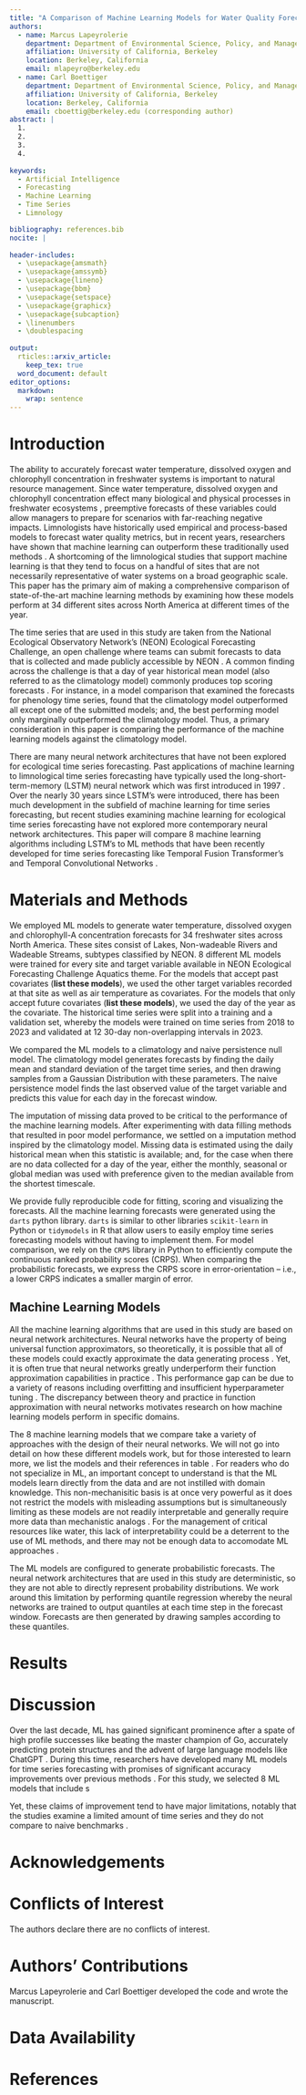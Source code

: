 ```yaml
---
title: "A Comparison of Machine Learning Models for Water Quality Forecasting"
authors:
  - name: Marcus Lapeyrolerie
    department: Department of Environmental Science, Policy, and Management
    affiliation: University of California, Berkeley
    location: Berkeley, California
    email: mlapeyro@berkeley.edu
  - name: Carl Boettiger
    department: Department of Environmental Science, Policy, and Management
    affiliation: University of California, Berkeley
    location: Berkeley, California
    email: cboettig@berkeley.edu (corresponding author)
abstract: |
  1. 
  2. 
  3. 
  4. 
  
keywords:
  - Artificial Intelligence
  - Forecasting
  - Machine Learning
  - Time Series
  - Limnology

bibliography: references.bib
nocite: |
    
header-includes:
  - \usepackage{amsmath}
  - \usepackage{amssymb}
  - \usepackage{lineno}
  - \usepackage{bbm}
  - \usepackage{setspace}
  - \usepackage{graphicx}
  - \usepackage{subcaption}
  - \linenumbers
  - \doublespacing
  
output: 
  rticles::arxiv_article:
    keep_tex: true
  word_document: default
editor_options: 
  markdown: 
    wrap: sentence
---
```



# Introduction

The ability to accurately forecast water temperature, dissolved oxygen and chlorophyll concentration in freshwater systems is important to natural resource management. Since water temperature, dissolved oxygen and chlorophyll concentration effect many biological and physical processes in freshwater ecosystems \cite{oullet-proulx, Stajkowski, Chen}, preemptive forecasts of these variables could allow managers to prepare for scenarios with far-reaching negative impacts. Limnologists have historically used empirical and process-based models to forecast water quality metrics, but in recent years, researchers have shown that machine learning can outperform these traditionally used methods \cite{Hanson, others}. A shortcoming of the limnological studies that support machine learning is that they tend to focus on a handful of sites that are not necessarily representative of water systems on a broad geographic scale. This paper has the primary aim of making a comprehensive comparison of state-of-the-art machine learning methods by examining how these models perform at 34 different sites across North America at different times of the year.

The time series that are used in this study are taken from the National Ecological Observatory Network's (NEON) Ecological Forecasting Challenge, an open challenge where teams can submit forecasts to data that is collected and made publicly accessible by NEON \cite{Quinn}. A common finding across the challenge is that a day of year historical mean model (also referred to as the climatology model) commonly produces top scoring forecasts \cite{Dietze, Quinn}. For instance, in a model comparison that examined the forecasts for phenology time series, \cite{Dietze} found that the climatology model outperformed all except one of the submitted models; and, the best performing model only marginally outperformed the climatology model. Thus, a primary consideration in this paper is comparing the performance of the machine learning models against the climatology model.

There are many neural network architectures that have not been explored for ecological time series forecasting. Past applications of machine learning to limnological time series forecasting have typically used the long-short-term-memory (LSTM) neural network which was first introduced in 1997 \cite{lstm}. Over the nearly 30 years since LSTM's were introduced, there has been much development in the subfield of machine learning for time series forecasting, but recent studies examining machine learning for ecological time series forecasting have not explored more contemporary neural network architectures. This paper will compare 8 machine learning algorithms including LSTM's to ML methods that have been recently developed for time series forecasting like Temporal Fusion Transformer's and Temporal Convolutional Networks \cite{tft, tcn}.

# Materials and Methods

We employed ML models to generate water temperature, dissolved oxygen and chlorophyll-A concentration forecasts for 34 freshwater sites across North America. These sites consist of Lakes, Non-wadeable Rivers and Wadeable Streams, subtypes classified by NEON. 8 different ML models were trained for every site and target variable available in NEON Ecological Forecasting Challenge Aquatics theme. For the models that accept past covariates (**list these models**), we used the other target variables recorded at that site as well as air temperature as covariates. For the models that only accept future covariates (**list these models**), we used the day of the year as the covariate. The historical time series were split into a training and a validation set, whereby the models were trained on time series from 2018 to 2023 and validated at 12 30-day non-overlapping intervals in 2023. 

We compared the ML models to a climatology and naive persistence null model. The climatology model generates forecasts by finding the daily mean and standard deviation of the target time series, and then drawing samples from a Gaussian Distribution with these parameters. The naive persistence model finds the last observed value of the target variable and predicts this value for each day in the forecast window.

The imputation of missing data proved to be critical to the performance of the machine learning models. After experimenting with data filling methods that resulted in poor model performance, we settled on a imputation method inspired by the climatology model. Missing data is estimated using the daily historical mean when this statistic is available; and, for the case when there are no data collected for a day of the year, either the monthly, seasonal or global median was used with preference given to the median available from the shortest timescale.

We provide fully reproducible code for fitting, scoring and visualizing the forecasts. All the machine learning forecasts were generated using the `darts` python library. `darts` is similar to other libraries `scikit-learn` in Python or `tidymodels` in R that allow users to easily employ time series forecasting models without having to implement them. For model comparison, we rely on the `CRPS` library in Python to efficiently compute the continuous ranked probability scores (CRPS). When comparing the probabilistic forecasts, we express the CRPS score in error-orientation -- i.e., a lower CRPS indicates a smaller margin of error.

## Machine Learning Models

All the machine learning algorithms that are used in this study are based on neural network architectures. Neural networks have the property of being universal function approximators, so theoretically, it is possible that all of these models could exactly approximate the data generating process \cite{}. Yet, it is often true that neural networks greatly underperform their function approximation capabilities in practice \cite{adcock, makridakis}. This performance gap can be due to a variety of reasons including overfitting and insufficient hyperparameter tuning \cite{adcock}. The discrepancy between theory and practice in function approximation with neural networks motivates research on how machine learning models perform in specific domains.

The 8 machine learning models that we compare take a variety of approaches with the design of their neural networks. We will not go into detail on how these different models work, but for those interested to learn more, we list the models and their references in table \ref{}. For readers who do not specialize in ML, an important concept to understand is that the ML models learn directly from the data and are not instilled with domain knowledge. This non-mechanisitic basis is at once very powerful as it does not restrict the models with misleading assumptions but is simultaneously limiting as these models are not readily interpretable and generally require more data than mechanistic analogs \cite{}. For the management of critical resources like water, this lack of interpretability could be a deterrent to the use of ML methods, and there may not be enough data to accomodate ML approaches \cite{}.

The ML models are configured to generate probabilistic forecasts. The neural network architectures that are used in this study are deterministic, so they are not able to directly represent probability distributions. We work around this limitation by performing quantile regression whereby the neural networks are trained to output quantiles at each time step in the forecast window. Forecasts are then generated by drawing samples according to these quantiles.

# Results

\begin{figure}[!htbp]
  \centering
  \begin{subfigure}{\textwidth}
    \centering
    \includegraphics[width=\textwidth]{../plots/type_local_historical_oxygen.png}
  \end{subfigure}
  
  \begin{subfigure}{\textwidth}
    \centering
    \includegraphics[width=\textwidth]{../plots/type_local_naive_oxygen.png}
  \end{subfigure}
  
  \caption{Comparison of Historical and Naive Oxygen}
\end{figure}

\begin{figure}[!htbp]
  \centering
  \begin{subfigure}{\textwidth}
    \centering
    \includegraphics[width=\textwidth]{../plots/type_local_historical_temperature.png}
  \end{subfigure}
  
  \begin{subfigure}{\textwidth}
    \centering
    \includegraphics[width=\textwidth]{../plots/type_local_naive_temperature.png}
  \end{subfigure}
  
  \caption{Comparison of Historical and Naive temperature}
\end{figure}

\begin{figure}[!htbp]
  \centering
  \begin{subfigure}{\textwidth}
    \centering
    \includegraphics[width=\textwidth]{../plots/type_local_historical_chla.png}
  \end{subfigure}
  
  \begin{subfigure}{\textwidth}
    \centering
    \includegraphics[width=\textwidth]{../plots/type_local_naive_chla.png}
  \end{subfigure}
  
  \caption{Comparison of Historical and Naive chla}
\end{figure}

\begin{figure}[!htbp]
  \centering
  
  \begin{subfigure}{0.3\textwidth}
    \centering
    \includegraphics[width=\textwidth]{../plots/intra_historical_oxygen.png}
  \end{subfigure}
  \hfill
  \begin{subfigure}{0.3\textwidth}
    \centering
    \includegraphics[width=\textwidth]{../plots/intra_historical_temperature.png}
  \end{subfigure}
  \hfill
  \begin{subfigure}{0.3\textwidth}
    \centering
    \includegraphics[width=\textwidth]{../plots/intra_historical_chla.png}
  \end{subfigure}
  
  
  \begin{subfigure}{0.3\textwidth}
    \centering
    \includegraphics[width=\textwidth]{../plots/intra_naive_oxygen.png}
  \end{subfigure}
  \hfill
  \begin{subfigure}{0.3\textwidth}
    \centering
    \includegraphics[width=\textwidth]{../plots/intra_naive_temperature.png}
  \end{subfigure}
  \hfill
  \begin{subfigure}{0.3\textwidth}
    \centering
    \includegraphics[width=\textwidth]{../plots/intra_naive_chla.png}
  \end{subfigure}
  
  \caption{Oxygen, Temperature, Chlorophyll Intrawindow plots}
\end{figure}

\begin{figure}[!htbp]
  \centering
  \begin{subfigure}{\textwidth}
    \centering
    \includegraphics[width=\textwidth]{../plots/global_loc_historical_oxygen.png}
  \end{subfigure}
  
  \begin{subfigure}{\textwidth}
    \centering
    \includegraphics[width=\textwidth]{../plots/date_type_global_historical_oxygen.png}
  \end{subfigure}
  
  \caption{Global performance on oxygen}
\end{figure}


# Discussion


Over the last decade, ML has gained significant prominence after a spate of high profile successes like beating the master champion of Go, accurately predicting protein structures and the advent of large language models like ChatGPT \cite{alphago, alphafold, chatgpt}. During this time, researchers have developed many ML models for time series forecasting with promises of significant accuracy improvements over previous methods \cite{makridakis}. For this study, we selected 8 ML models that include s

Yet, these claims of improvement tend to have major limitations, notably that the studies examine a limited amount of time series and they do not compare to naive benchmarks \cite{makridakis}. 

# Acknowledgements


# Conflicts of Interest {-}

The authors declare there are no conflicts of interest.

# Authors' Contributions {-}

Marcus Lapeyrolerie and Carl Boettiger developed the code and wrote the manuscript.

# Data Availability {-}



\newpage

# References
